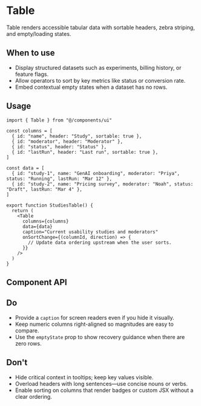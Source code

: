 
<Meta of={TableStories} title="Design System/Table/Docs" />

# Table

Table renders accessible tabular data with sortable headers, zebra striping, and empty/loading states.

## When to use

- Display structured datasets such as experiments, billing history, or feature flags.
- Allow operators to sort by key metrics like status or conversion rate.
- Embed contextual empty states when a dataset has no rows.

## Usage

```tsx
import { Table } from "@/components/ui"

const columns = [
  { id: "name", header: "Study", sortable: true },
  { id: "moderator", header: "Moderator" },
  { id: "status", header: "Status" },
  { id: "lastRun", header: "Last run", sortable: true },
]

const data = [
  { id: "study-1", name: "GenAI onboarding", moderator: "Priya", status: "Running", lastRun: "Mar 12" },
  { id: "study-2", name: "Pricing survey", moderator: "Noah", status: "Draft", lastRun: "Mar 4" },
]

export function StudiesTable() {
  return (
    <Table
      columns={columns}
      data={data}
      caption="Current usability studies and moderators"
      onSortChange={(columnId, direction) => {
        // Update data ordering upstream when the user sorts.
      }}
    />
  )
}
```

## Component API

<Primary />
<Controls />
<Props of={TableStories.InteractiveSorting} />

## Do

- Provide a `caption` for screen readers even if you hide it visually.
- Keep numeric columns right-aligned so magnitudes are easy to compare.
- Use the `emptyState` prop to show recovery guidance when there are zero rows.

## Don't

- Hide critical context in tooltips; keep key values visible.
- Overload headers with long sentences—use concise nouns or verbs.
- Enable sorting on columns that render badges or custom JSX without a clear ordering.

<Stories includePrimary={false} />
